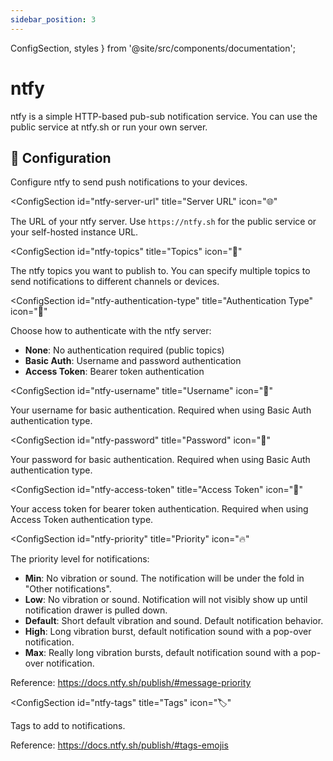 ```yaml
---
sidebar_position: 3
---
```


  ConfigSection, 
  styles 
} from '@site/src/components/documentation';

# ntfy

ntfy is a simple HTTP-based pub-sub notification service. You can use the public service at ntfy.sh or run your own server.

<div className={styles.documentationPage}>

<div className={styles.section}>

<h2 className={styles.sectionTitle}>
  <span className={styles.sectionIcon}>🔔</span>
  Configuration
</h2>

<p className={styles.sectionDescription}>
  Configure ntfy to send push notifications to your devices.
</p>

<ConfigSection
  id="ntfy-server-url"
  title="Server URL"
  icon="🌐"
>

The URL of your ntfy server. Use `https://ntfy.sh` for the public service or your self-hosted instance URL.

</ConfigSection>

<ConfigSection
  id="ntfy-topics"
  title="Topics"
  icon="📢"
>

The ntfy topics you want to publish to. You can specify multiple topics to send notifications to different channels or devices.

</ConfigSection>

<ConfigSection
  id="ntfy-authentication-type"
  title="Authentication Type"
  icon="🔐"
>

Choose how to authenticate with the ntfy server:
- **None**: No authentication required (public topics)
- **Basic Auth**: Username and password authentication
- **Access Token**: Bearer token authentication

</ConfigSection>

<ConfigSection
  id="ntfy-username"
  title="Username"
  icon="👤"
>

Your username for basic authentication. Required when using Basic Auth authentication type.

</ConfigSection>

<ConfigSection
  id="ntfy-password"
  title="Password"
  icon="🔑"
>

Your password for basic authentication. Required when using Basic Auth authentication type.

</ConfigSection>

<ConfigSection
  id="ntfy-access-token"
  title="Access Token"
  icon="🎫"
>

Your access token for bearer token authentication. Required when using Access Token authentication type.

</ConfigSection>

<ConfigSection
  id="ntfy-priority"
  title="Priority"
  icon="🔥"
>

The priority level for notifications:
- **Min**: No vibration or sound. The notification will be under the fold in "Other notifications".
- **Low**: No vibration or sound. Notification will not visibly show up until notification drawer is pulled down.
- **Default**: Short default vibration and sound. Default notification behavior.
- **High**: Long vibration burst, default notification sound with a pop-over notification.
- **Max**: Really long vibration bursts, default notification sound with a pop-over notification.

Reference: https://docs.ntfy.sh/publish/#message-priority

</ConfigSection>

<ConfigSection
  id="ntfy-tags"
  title="Tags"
  icon="🏷️"
>

Tags to add to notifications.

Reference: https://docs.ntfy.sh/publish/#tags-emojis

</ConfigSection>

</div>

</div>